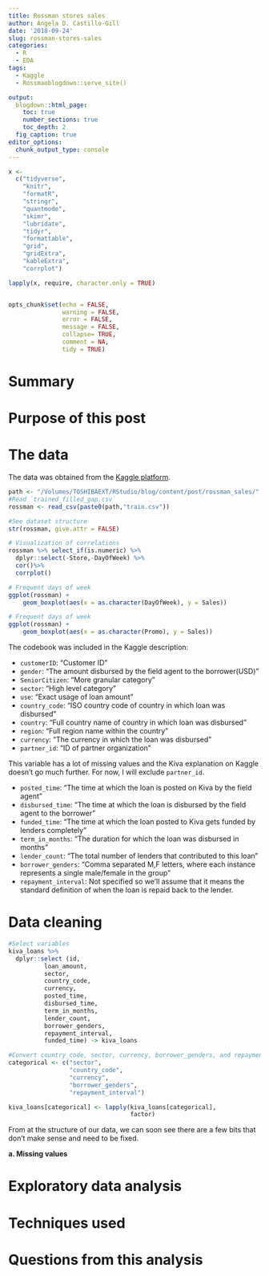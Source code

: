 ```yaml
---
title: Rossman stores sales
author: Ángela D. Castillo-Gill
date: '2018-09-24'
slug: rossman-stores-sales
categories:
  - R
  - EDA
tags: 
  - Kaggle
  - Rossmanblogdown::serve_site()

output:
  blogdown::html_page:
    toc: true
    number_sections: true
    toc_depth: 2
  fig_caption: true
editor_options: 
  chunk_output_type: console
---
```



```r
x <-
  c("tidyverse",
    "knitr",
    "formatR",
    "stringr",
    "quantmode",
    "skimr",
    "lubridate",
    "tidyr",
    "formattable",
    "grid",
    "gridExtra",
    "kableExtra",
    "corrplot")

lapply(x, require, character.only = TRUE)


opts_chunk$set(echo = FALSE,
               warning = FALSE,
               error = FALSE,
               message = FALSE,
               collapse= TRUE,
               comment = NA,
               tidy = TRUE)
```

# Summary



# Purpose of this post


# The data

The data was obtained from the [Kaggle platform](https://www.kaggle.com/c/rossmann-store-sales/kernels?sortBy=hotness&group=everyone&pageSize=20&language=R&outputType=Data&competitionId=4594&kernelType=all).

```r
path <- "/Volumes/TOSHIBAEXT/RStudio/blog/content/post/rossman_sales/"
#Read `trained_filled_gap.csv`
rossman <- read_csv(paste0(path,"train.csv"))
```

```r
#See dataset structure
str(rossman, give.attr = FALSE)
```

```r
# Visualization of correlations
rossman %>% select_if(is.numeric) %>%
  dplyr::select(-Store,-DayOfWeek) %>%
  cor()%>%
  corrplot()
```

```r
# Frequent days of week
ggplot(rossman) +
    geom_boxplot(aes(x = as.character(DayOfWeek), y = Sales))
```

```r
# Frequent days of week
ggplot(rossman) +
    geom_boxplot(aes(x = as.character(Promo), y = Sales))
```


The codebook was included in the Kaggle description: 

- `customerID`: "Customer ID"
- `gender`: "The amount disbursed by the field agent to the borrower(USD)"
- `SeniorCitizen`: "More granular category"
- `sector`: "High level category"
- `use`: "Exact usage of loan amount"
- `country_code`: "ISO country code of country in which loan was disbursed"
- `country`: "Full country name of country in which loan was disbursed"
- `region`: "Full region name within the country"
- `currency`: "The currency in which the loan was disbursed"
- `partner_id`: "ID of partner organization"

This variable has a lot of missing values and the Kiva explanation on Kaggle doesn't go much further. For now, I will exclude `partner_id`. 

- `posted_time`: "The time at which the loan is posted on Kiva by the field agent"
- `disbursed_time`: "The time at which the loan is disbursed by the field agent to the borrower"
- `funded_time`: "The time at which the loan posted to Kiva gets funded by lenders completely"
- `term_in_months`: "The duration for which the loan was disbursed in months"
- `lender_count`: "The total number of lenders that contributed to this loan"
- `borrower_genders`: "Comma separated M,F letters, where each instance represents a single male/female in the group"
- `repayment_interval`: Not specified so we'll assume that it means the standard definition of when the loan is repaid back to the lender.

# Data cleaning 
```r

#Select variables 
kiva_loans %>%
  dplyr::select (id,
          loan_amount,
          sector,
          country_code,
          currency,
          posted_time,
          disbursed_time,
          term_in_months,
          lender_count,
          borrower_genders,
          repayment_interval,
          funded_time) -> kiva_loans

#Convert country_code, sector, currency, borrower_genders, and repayment_interval to factors.
categorical <- c("sector",
                 "country_code",
                 "currency",
                 "borrower_genders",
                 "repayment_interval")

kiva_loans[categorical] <- lapply(kiva_loans[categorical],
                                  factor)
```

From  at the structure of our data, we can soon see there are a few bits that don't make sense and need to be fixed. 

**a. Missing values**




# Exploratory data analysis



# Techniques used



# Questions from this analysis


